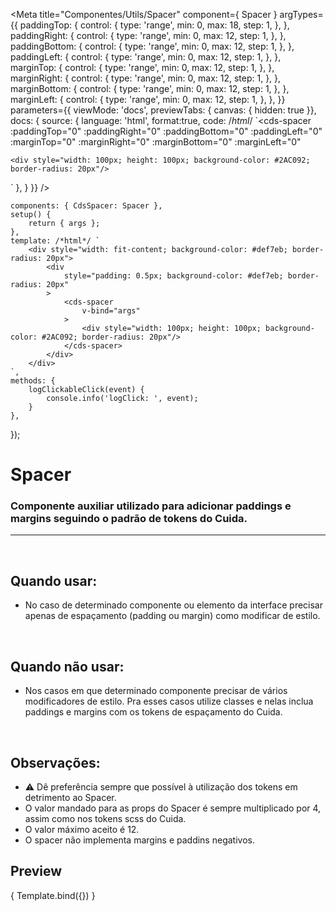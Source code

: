 
<Meta
	title="Componentes/Utils/Spacer"
	component={ Spacer }
	argTypes={{
		paddingTop: {
			control: {
				type: 'range',
				min: 0,
				max: 18,
				step: 1,
			},
		},
		paddingRight: {
			control: {
				type: 'range',
				min: 0,
				max: 12,
				step: 1,
			},
		},
		paddingBottom: {
			control: {
				type: 'range',
				min: 0,
				max: 12,
				step: 1,
			},
		},
		paddingLeft: {
			control: {
				type: 'range',
				min: 0,
				max: 12,
				step: 1,
			},
		},
		marginTop: {
			control: {
				type: 'range',
				min: 0,
				max: 12,
				step: 1,
			},
		},
		marginRight: {
			control: {
				type: 'range',
				min: 0,
				max: 12,
				step: 1,
			},
		},
		marginBottom: {
			control: {
				type: 'range',
				min: 0,
				max: 12,
				step: 1,
			},
		},
		marginLeft: {
			control: {
				type: 'range',
				min: 0,
				max: 12,
				step: 1,
			},
		},
	}}
	parameters={{
		viewMode: 'docs',
		previewTabs: { canvas: { hidden: true }},
		docs: {
			source: {
				language: 'html',
				format:true,
				code: /*html*/ 
`<cds-spacer
	:paddingTop="0"
	:paddingRight="0"
	:paddingBottom="0"
	:paddingLeft="0"
	:marginTop="0"
	:marginRight="0"
	:marginBottom="0"
	:marginLeft="0"
>
	<div style="width: 100px; height: 100px; background-color: #2AC092; border-radius: 20px"/>
</cds-spacer>`
			},
		}
	}}
/>

	components: { CdsSpacer: Spacer },
	setup() {
		return { args };
	},
	template: /*html*/ `
		<div style="width: fit-content; background-color: #def7eb; border-radius: 20px">
			<div
				style="padding: 0.5px; background-color: #def7eb; border-radius: 20px"
			>
				<cds-spacer
					v-bind="args"
				>
					<div style="width: 100px; height: 100px; background-color: #2AC092; border-radius: 20px"/>
				</cds-spacer>
			</div>
		</div>
	`,
	methods: {
		logClickableClick(event) {
			console.info('logClick: ', event);
		}
	},
});

# Spacer

### Componente auxiliar utilizado para adicionar paddings e margins seguindo o padrão de tokens do Cuida.
---
<br />

## Quando usar:
- No caso de determinado componente ou elemento da interface precisar apenas de espaçamento (padding ou margin) como modificar de estilo.

<br />

## Quando não usar:
- Nos casos em que determinado componente precisar de vários modificadores de estilo. Pra esses casos
utilize classes e nelas inclua paddings e margins com os tokens de espaçamento do Cuida.

<br />

## Observações:
- ⚠️ Dê preferência sempre que possível à utilização dos tokens em detrimento ao Spacer.
- O valor mandado para as props do Spacer é sempre multiplicado por 4, assim como nos tokens scss do Cuida.
- O valor máximo aceito é 12.
- O spacer não implementa margins e paddins negativos.

## Preview

<Canvas>
	<Story
		name="Spacer"
		args={{
			paddingTop: 0,
			paddingRight: 0,
			paddingBottom: 0,
			paddingLeft: 0,
			marginTop: 0,
			marginRight: 0,
			marginBottom: 0,
			marginLeft: 0,
		}}
	>
		{ Template.bind({}) }
	</Story>
</Canvas>

<ArgsTable story="Spacer" />
